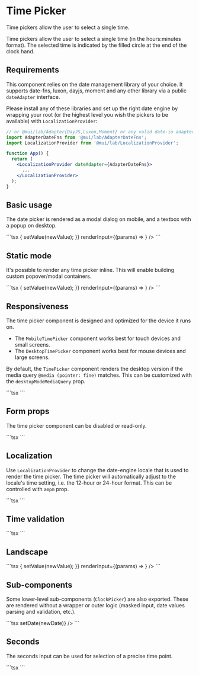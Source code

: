 
# Time Picker

<p className="description">
  Time pickers allow the user to select a single time.
</p>

Time pickers allow the user to select a single time (in the hours:minutes format).
The selected time is indicated by the filled circle at the end of the clock hand.

## Requirements

This component relies on the date management library of your choice. It supports date-fns, luxon, dayjs, moment and any other library via a public `dateAdapter` interface.

Please install any of these libraries and set up the right date engine by wrapping your root (or the highest level you wish the pickers to be available) with `LocalizationProvider`:

```jsx
// or @mui/lab/Adapter{DayJS,Luxon,Moment} or any valid date-io adapter
import AdapterDateFns from '@mui/lab/AdapterDateFns';
import LocalizationProvider from '@mui/lab/LocalizationProvider';

function App() {
  return (
    <LocalizationProvider dateAdapter={AdapterDateFns}>
      ...
    </LocalizationProvider>
  );
}
```

## Basic usage

The date picker is rendered as a modal dialog on mobile, and a textbox with a popup on desktop.

<BasicTimePicker />
```tsx
<LocalizationProvider dateAdapter={AdapterDateFns}>
  <TimePicker
    label="Basic example"
    value={value}
    onChange={(newValue) => {
      setValue(newValue);
    }}
    renderInput={(params) => <TextField {...params} />}
  />
</LocalizationProvider>
```

## Static mode

It's possible to render any time picker inline. This will enable building custom popover/modal containers.

<StaticTimePickerDemo />
```tsx
<LocalizationProvider dateAdapter={AdapterDateFns}>
  <StaticTimePicker
    displayStaticWrapperAs="mobile"
    value={value}
    onChange={(newValue) => {
      setValue(newValue);
    }}
    renderInput={(params) => <TextField {...params} />}
  />
</LocalizationProvider>
```

## Responsiveness

The time picker component is designed and optimized for the device it runs on.

- The `MobileTimePicker` component works best for touch devices and small screens.
- The `DesktopTimePicker` component works best for mouse devices and large screens.

By default, the `TimePicker` component renders the desktop version if the media query `@media (pointer: fine)` matches.
This can be customized with the `desktopModeMediaQuery` prop.

<ResponsiveTimePickers />
```tsx
<ResponsiveTimePickers />
```

## Form props

The time picker component can be disabled or read-only.

<FormPropsTimePickers />
```tsx
<FormPropsTimePickers />
```

## Localization

Use `LocalizationProvider` to change the date-engine locale that is used to render the time picker.
The time picker will automatically adjust to the locale's time setting, i.e. the 12-hour or 24-hour format. This can be controlled with `ampm` prop.

<LocalizedTimePicker />
```tsx
<LocalizedTimePicker />
```

## Time validation

<TimeValidationTimePicker />
```tsx
<TimeValidationTimePicker />
```

## Landscape

<StaticTimePickerLandscape />
```tsx
<LocalizationProvider dateAdapter={AdapterDateFns}>
  <StaticTimePicker
    ampm
    orientation="landscape"
    openTo="minutes"
    value={value}
    onChange={(newValue) => {
      setValue(newValue);
    }}
    renderInput={(params) => <TextField {...params} />}
  />
</LocalizationProvider>
```

## Sub-components

Some lower-level sub-components (`ClockPicker`) are also exported. These are rendered without a wrapper or outer logic (masked input, date values parsing and validation, etc.).

<SubComponentsTimePickers />
```tsx
<LocalizationProvider dateAdapter={AdapterDateFns}>
  <ClockPicker date={date} onChange={(newDate) => setDate(newDate)} />
</LocalizationProvider>
```

## Seconds

The seconds input can be used for selection of a precise time point.

<SecondsTimePicker />
```tsx
<SecondsTimePicker />
```
